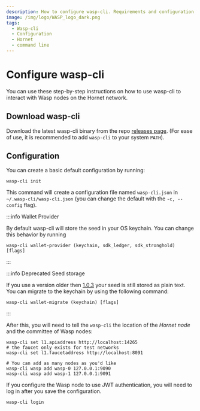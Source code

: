 ```yaml
---
description: How to configure wasp-cli. Requirements and configuration parameters.
image: /img/logo/WASP_logo_dark.png
tags:
  - Wasp-cli
  - Configuration
  - Hornet
  - command line
---
```


# Configure wasp-cli

You can use these step-by-step instructions on how to use wasp-cli to interact with Wasp nodes on the Hornet network.

## Download wasp-cli

Download the latest wasp-cli binary from the repo [releases page](https://github.com/iotaledger/wasp/releases).
(For ease of use, it is recommended to add `wasp-cli` to your system `PATH`).

## Configuration

You can create a basic default configuration by running:

```shell
wasp-cli init
```

This command will create a configuration file named `wasp-cli.json` in `~/.wasp-cli/wasp-cli.json` (you can change the default with the `-c, --config` flag).

:::info Wallet Provider

By default wasp-cli will store the seed in your OS keychain. You can change this behavior by running

```shell
wasp-cli wallet-provider (keychain, sdk_ledger, sdk_stronghold) [flags]
```

:::

:::info Deprecated Seed storage

If you use a version older then [1.0.3](https://github.com/iotaledger/wasp/releases/tag/v1.0.3-alpha.1) your seed is still stored as plain text. You can migrate to the keychain by using the following command:

```shell
wasp-cli wallet-migrate (keychain) [flags]
```

:::

After this, you will need to tell the `wasp-cli` the location of the _Hornet node_ and the committee of Wasp nodes:

```shell
wasp-cli set l1.apiaddress http://localhost:14265
# the faucet only exists for test networks
wasp-cli set l1.faucetaddress http://localhost:8091

# You can add as many nodes as you'd like
wasp-cli wasp add wasp-0 127.0.0.1:9090
wasp-cli wasp add wasp-1 127.0.0.1:9091
```

If you configure the Wasp node to use JWT authentication, you will need to log in
after you save the configuration.

```shell
wasp-cli login
```
